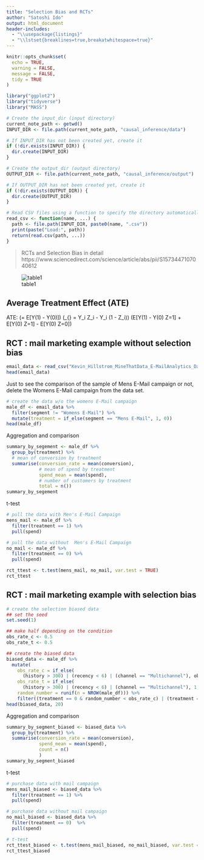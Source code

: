 ```yaml
---
title: "Selection Bias and RCTs"
author: "Satoshi Ido"
output: html_document
header-includes:
  - "\\usepackage{listings}"
  - "\\lstset{breaklines=true,breakatwhitespace=true}"
---
```


```r
knitr::opts_chunk$set(
  echo = TRUE,
  warning = FALSE,
  message = FALSE,
  tidy = TRUE
)
```

```r
library("ggplot2")
library("tidyverse")
library("MASS")
```

```r
# Create the input_dir (input directory)
current_note_path <- getwd()
INPUT_DIR <- file.path(current_note_path, "causal_inference/data")

# If INPUT_DIR has not been created yet, create it
if (!dir.exists(INPUT_DIR)) {
  dir.create(INPUT_DIR)
}

# Create the output_dir (output directory)
OUTPUT_DIR <- file.path(current_note_path, "causal_inference/output")

# If OUTPUT_DIR has not been created yet, create it
if (!dir.exists(OUTPUT_DIR)) {
  dir.create(OUTPUT_DIR)
}

# Read CSV files using a function to specify the directory automatically
read_csv <- function(name, ...) {
  path <- file.path(INPUT_DIR, paste0(name, ".csv"))
  print(paste("Load:", path))
  return(read.csv(path, ...))
}
```

> RCTs and Selection Bias in detail
https://www.sciencedirect.com/science/article/abs/pii/S1573447107040612


![table1](/Users/satoshiido/Documents/programming/statistical-analysis/causal_inference/pic/table1.png)

## Average Treatment Effect (ATE)
ATE: \(\tau = E[Y(1) - Y(0)]\)
\(\tau_{\text{naive}} = \frac{1}{\sum Z_i} \sum Y_i Z_i - \frac{1}{\sum (1 - Z_i)} \sum Y_i (1 - Z_i)\)
\(E[Y(1) - Y(0) \mid Z=1] + E[Y(0) \mid Z=1] - E[Y(0) \mid Z=0]\)

## RCT : mail marketing example without selection bias 
```r
email_data <- read_csv("Kevin_Hillstrom_MineThatData_E-MailAnalytics_DataMiningChallenge_2008.03.20")
head(email_data)
```

Just to see the comparison of the sample of Mens E-Mail campaign or not, delete the Womens E-Mail campaign from the data set.
```r
# create the data w/o the womens E-Mail campaign
male_df <- email_data %>% 
  filter(segment != "Womens E-Mail") %>%
  mutate(treatment = if_else(segment == "Mens E-Mail", 1, 0))
head(male_df)
```

Aggregation and comparison
```r
summary_by_segement <- male_df %>%
  group_by(treatment) %>%
  # mean of conversion by treatment
  summarise(conversion_rate = mean(conversion),
            # mean of spend by treatment
            spend_mean = mean(spend),
            # number of customers by treatment
            total = n())
summary_by_segement
```

t-test
```r
# pull the data with Men's E-Mail Campaign
mens_mail <- male_df %>%
  filter(treatment == 1) %>%
  pull(spend)

# pull the data without  Men's E-Mail Campaign
no_mail <- male_df %>%
  filter(treatment == 0) %>%
  pull(spend)

rct_ttest <- t.test(mens_mail, no_mail, var.test = TRUE)
rct_ttest
```

## RCT : mail marketing example with selection bias
```r
# create the selection biased data
## set the seed
set.seed(1)

## make half depending on the condition
obs_rate_c <- 0.5
obs_rate_t <- 0.5

## create the biased data
biased_data <- male_df %>%
  mutate(
    obs_rate_c = if_else(
      (history > 300) | (recency < 6) | (channel == "Multichannel"), obs_rate_c, 1),
    obs_rate_t = if_else(
      (history > 300) | (recency < 6) | (channel == "Multichannel"), 1, obs_rate_t),
    random_number = runif(n = NROW(male_df))) %>%
    filter((treatment == 0 & random_number < obs_rate_c) | (treatment == 1 & random_number < obs_rate_t))
head(biased_data, 20)
```

Aggregation and comparison
```r
summary_by_segment_biased <- biased_data %>%
  group_by(treatment) %>%
  summarise(conversion_rate = mean(conversion),
            spend_mean = mean(spend),
            count = n()
            )
summary_by_segment_biased
```

t-test
```r
# purchase data with mail campaign
mens_mail_biased <- biased_data %>%
  filter(treatment == 1) %>%
  pull(spend)

# purchase data without mail campaign
no_mail_biased <- biased_data %>%
  filter(treatment == 0)  %>%
  pull(spend)

# t-test
rct_ttest_biased <- t.test(mens_mail_biased, no_mail_biased, var.test = TRUE)
rct_ttest_biased
```